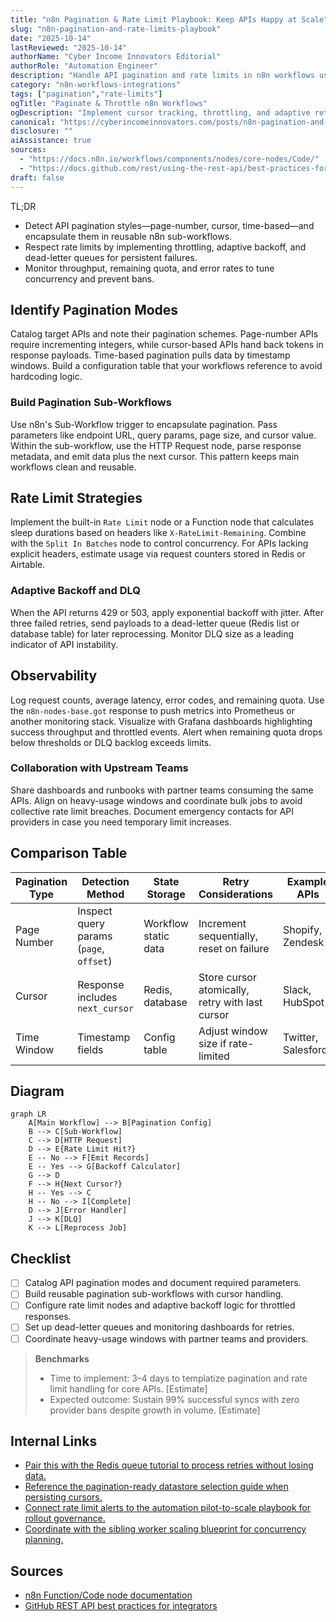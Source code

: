 ```yaml
---
title: "n8n Pagination & Rate Limit Playbook: Keep APIs Happy at Scale"
slug: "n8n-pagination-and-rate-limits-playbook"
date: "2025-10-14"
lastReviewed: "2025-10-14"
authorName: "Cyber Income Innovators Editorial"
authorRole: "Automation Engineer"
description: "Handle API pagination and rate limits in n8n workflows using cursor tracking, throttling, and adaptive retries."
category: "n8n-workflows-integrations"
tags: ["pagination","rate-limits"]
ogTitle: "Paginate & Throttle n8n Workflows"
ogDescription: "Implement cursor tracking, throttling, and adaptive retries for n8n API workflows."
canonical: "https://cyberincomeinnovators.com/posts/n8n-pagination-and-rate-limits-playbook"
disclosure: ""
aiAssistance: true
sources:
  - "https://docs.n8n.io/workflows/components/nodes/core-nodes/Code/"
  - "https://docs.github.com/rest/using-the-rest-api/best-practices-for-integrators"
draft: false
---
```


TL;DR
- Detect API pagination styles—page-number, cursor, time-based—and encapsulate them in reusable n8n sub-workflows.
- Respect rate limits by implementing throttling, adaptive backoff, and dead-letter queues for persistent failures.
- Monitor throughput, remaining quota, and error rates to tune concurrency and prevent bans.

## Identify Pagination Modes
Catalog target APIs and note their pagination schemes. Page-number APIs require incrementing integers, while cursor-based APIs hand back tokens in response payloads. Time-based pagination pulls data by timestamp windows. Build a configuration table that your workflows reference to avoid hardcoding logic.

### Build Pagination Sub-Workflows
Use n8n's Sub-Workflow trigger to encapsulate pagination. Pass parameters like endpoint URL, query params, page size, and cursor value. Within the sub-workflow, use the HTTP Request node, parse response metadata, and emit data plus the next cursor. This pattern keeps main workflows clean and reusable.

## Rate Limit Strategies
Implement the built-in `Rate Limit` node or a Function node that calculates sleep durations based on headers like `X-RateLimit-Remaining`. Combine with the `Split In Batches` node to control concurrency. For APIs lacking explicit headers, estimate usage via request counters stored in Redis or Airtable.

### Adaptive Backoff and DLQ
When the API returns 429 or 503, apply exponential backoff with jitter. After three failed retries, send payloads to a dead-letter queue (Redis list or database table) for later reprocessing. Monitor DLQ size as a leading indicator of API instability.

## Observability
Log request counts, average latency, error codes, and remaining quota. Use the `n8n-nodes-base.got` response to push metrics into Prometheus or another monitoring stack. Visualize with Grafana dashboards highlighting success throughput and throttled events. Alert when remaining quota drops below thresholds or DLQ backlog exceeds limits.

### Collaboration with Upstream Teams
Share dashboards and runbooks with partner teams consuming the same APIs. Align on heavy-usage windows and coordinate bulk jobs to avoid collective rate limit breaches. Document emergency contacts for API providers in case you need temporary limit increases.

## Comparison Table
| Pagination Type | Detection Method | State Storage | Retry Considerations | Example APIs |
| --- | --- | --- | --- | --- |
| Page Number | Inspect query params (`page`, `offset`) | Workflow static data | Increment sequentially, reset on failure | Shopify, Zendesk |
| Cursor | Response includes `next_cursor` | Redis, database | Store cursor atomically, retry with last cursor | Slack, HubSpot |
| Time Window | Timestamp fields | Config table | Adjust window size if rate-limited | Twitter, Salesforce |

## Diagram
```mermaid
graph LR
    A[Main Workflow] --> B[Pagination Config]
    B --> C[Sub-Workflow]
    C --> D[HTTP Request]
    D --> E{Rate Limit Hit?}
    E -- No --> F[Emit Records]
    E -- Yes --> G[Backoff Calculator]
    G --> D
    F --> H{Next Cursor?}
    H -- Yes --> C
    H -- No --> I[Complete]
    D --> J[Error Handler]
    J --> K[DLQ]
    K --> L[Reprocess Job]
```

## Checklist
- [ ] Catalog API pagination modes and document required parameters.
- [ ] Build reusable pagination sub-workflows with cursor handling.
- [ ] Configure rate limit nodes and adaptive backoff logic for throttled responses.
- [ ] Set up dead-letter queues and monitoring dashboards for retries.
- [ ] Coordinate heavy-usage windows with partner teams and providers.

> **Benchmarks**
> - Time to implement: 3–4 days to templatize pagination and rate limit handling for core APIs. [Estimate]
> - Expected outcome: Sustain 99% successful syncs with zero provider bans despite growth in volume. [Estimate]

## Internal Links
- [Pair this with the Redis queue tutorial to process retries without losing data.](../n8n-workflows-integrations/n8n-queues-with-redis-webhooks.mdx)
- [Reference the pagination-ready datastore selection guide when persisting cursors.](../n8n-workflows-integrations/airtable-vs-sheets-as-n8n-datastore.mdx)
- [Connect rate limit alerts to the automation pilot-to-scale playbook for rollout governance.](../ai-automation-foundations/automation-pilot-to-scale-playbook.mdx)
- [Coordinate with the sibling worker scaling blueprint for concurrency planning.](../n8n-workflows-integrations/n8n-worker-scaling-blueprint.mdx)

## Sources
- [n8n Function/Code node documentation](https://docs.n8n.io/workflows/components/nodes/core-nodes/Code/)
- [GitHub REST API best practices for integrators](https://docs.github.com/rest/using-the-rest-api/best-practices-for-integrators)
